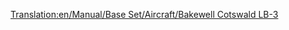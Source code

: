 [[Translation:en/Manual/Base Set/Aircraft/Bakewell Cotswald LB-3]]

{{en/Aircraft|Name=Bakewell Cotswald LB-3
|Image=[[File:en/DouglasDC-3Dakota.png|Bakewell Cotswald]]
|Cost=30,761 (61.522)
|Speed=473 kph (296 MPH)
|Annual=2,756 (5.512)
|Designed=1934
|Lifespan=30
|Capacity=30 passengers & 6 bags of mail
|Description=The Bakewell Cotswald LB-3 is another small plane designed for small airfields
|Real-lifeWikilink=Douglas DC-3
|Real-life=DC-3 Dakota/C-47 Skytrain/Lisunov Li-2/Showa L2D (Plane built by license in USSR and Japan)
}}